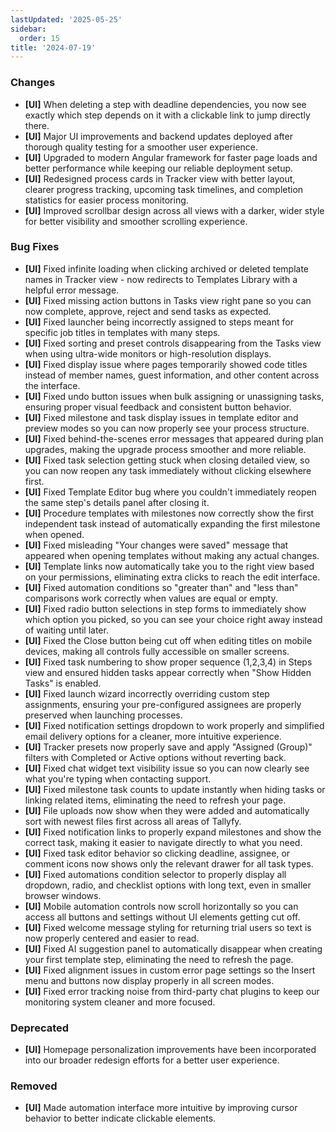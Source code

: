 ```yaml
---
lastUpdated: '2025-05-25'
sidebar:
  order: 15
title: '2024-07-19'
---
```


### Changes

- **[UI]** When deleting a step with deadline dependencies, you now see exactly which step depends on it with a clickable link to jump directly there.
- **[UI]** Major UI improvements and backend updates deployed after thorough quality testing for a smoother user experience.
- **[UI]** Upgraded to modern Angular framework for faster page loads and better performance while keeping our reliable deployment setup.
- **[UI]** Redesigned process cards in Tracker view with better layout, clearer progress tracking, upcoming task timelines, and completion statistics for easier process monitoring.
- **[UI]** Improved scrollbar design across all views with a darker, wider style for better visibility and smoother scrolling experience.

### Bug Fixes

- **[UI]** Fixed infinite loading when clicking archived or deleted template names in Tracker view - now redirects to Templates Library with a helpful error message.
- **[UI]** Fixed missing action buttons in Tasks view right pane so you can now complete, approve, reject and send tasks as expected.
- **[UI]** Fixed launcher being incorrectly assigned to steps meant for specific job titles in templates with many steps.
- **[UI]** Fixed sorting and preset controls disappearing from the Tasks view when using ultra-wide monitors or high-resolution displays.
- **[UI]** Fixed display issue where pages temporarily showed code titles instead of member names, guest information, and other content across the interface.
- **[UI]** Fixed undo button issues when bulk assigning or unassigning tasks, ensuring proper visual feedback and consistent button behavior.
- **[UI]** Fixed milestone and task display issues in template editor and preview modes so you can now properly see your process structure.
- **[UI]** Fixed behind-the-scenes error messages that appeared during plan upgrades, making the upgrade process smoother and more reliable.
- **[UI]** Fixed task selection getting stuck when closing detailed view, so you can now reopen any task immediately without clicking elsewhere first.
- **[UI]** Fixed Template Editor bug where you couldn't immediately reopen the same step's details panel after closing it.
- **[UI]** Procedure templates with milestones now correctly show the first independent task instead of automatically expanding the first milestone when opened.
- **[UI]** Fixed misleading "Your changes were saved" message that appeared when opening templates without making any actual changes.
- **[UI]** Template links now automatically take you to the right view based on your permissions, eliminating extra clicks to reach the edit interface.
- **[UI]** Fixed automation conditions so "greater than" and "less than" comparisons work correctly when values are equal or empty.
- **[UI]** Fixed radio button selections in step forms to immediately show which option you picked, so you can see your choice right away instead of waiting until later.
- **[UI]** Fixed the Close button being cut off when editing titles on mobile devices, making all controls fully accessible on smaller screens.
- **[UI]** Fixed task numbering to show proper sequence (1,2,3,4) in Steps view and ensured hidden tasks appear correctly when "Show Hidden Tasks" is enabled.
- **[UI]** Fixed launch wizard incorrectly overriding custom step assignments, ensuring your pre-configured assignees are properly preserved when launching processes.
- **[UI]** Fixed notification settings dropdown to work properly and simplified email delivery options for a cleaner, more intuitive experience.
- **[UI]** Tracker presets now properly save and apply "Assigned (Group)" filters with Completed or Active options without reverting back.
- **[UI]** Fixed chat widget text visibility issue so you can now clearly see what you're typing when contacting support.
- **[UI]** Fixed milestone task counts to update instantly when hiding tasks or linking related items, eliminating the need to refresh your page.
- **[UI]** File uploads now show when they were added and automatically sort with newest files first across all areas of Tallyfy.
- **[UI]** Fixed notification links to properly expand milestones and show the correct task, making it easier to navigate directly to what you need.
- **[UI]** Fixed task editor behavior so clicking deadline, assignee, or comment icons now shows only the relevant drawer for all task types.
- **[UI]** Fixed automations condition selector to properly display all dropdown, radio, and checklist options with long text, even in smaller browser windows.
- **[UI]** Mobile automation controls now scroll horizontally so you can access all buttons and settings without UI elements getting cut off.
- **[UI]** Fixed welcome message styling for returning trial users so text is now properly centered and easier to read.
- **[UI]** Fixed AI suggestion panel to automatically disappear when creating your first template step, eliminating the need to refresh the page.
- **[UI]** Fixed alignment issues in custom error page settings so the Insert menu and buttons now display properly in all screen modes.
- **[UI]** Fixed error tracking noise from third-party chat plugins to keep our monitoring system cleaner and more focused.

### Deprecated

- **[UI]** Homepage personalization improvements have been incorporated into our broader redesign efforts for a better user experience.

### Removed

- **[UI]** Made automation interface more intuitive by improving cursor behavior to better indicate clickable elements.